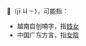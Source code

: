 {{wiktionarypar}}
'''𡚦'''（jī  ㄐㄧ），可能指：
*越南自创喃字，指[[娼妓|妓女]]
*中国广东方言，指[[女陰|女陰]]

{{Disambiguation|cat=一字消歧义}}